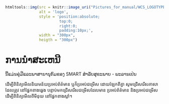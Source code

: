 ```r
htmltools::img(src = knitr::image_uri("Pictures_for_manual/WCS_LOGOTYPE.png"), 
               alt = 'logo', 
               style = 'position:absolute; 
                        top:0; 
                        right:0; 
                        padding:10px;',
               width = "300px", 
               heigth = "300px")
```

# ການນໍາສະເຫນີ

ນີ້ແມ່ນຄູ່ມືແລະພາສານານຸກົມຂອງ SMART ສຳລັບສຸຂະພາບ - ພະລານເປ່ນ

ដើម្បីពិនិត្យមើលនិយមន័យប្រអប់ព័ត៌មាន ឬក៏ប្រអប់ជម្រើស ដោយឡែកពីគ្នា សូមជ្រើសរើសភាសាដែលត្រូវ នៅផ្នែកខាងឆ្វេង បន្ទាប់មកជ្រើសរើសជម្រើសដែលមាន ប្រអប់ព័ត៌មាន និងប្រអប់ជម្រើស ដើម្បីពិនិត្យមើលពីមីនុយ នៅផ្នែកខាងស្តាំ។